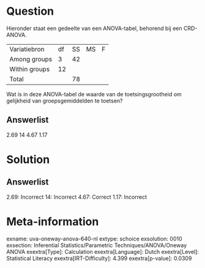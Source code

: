 Question
========

Hieronder staat een gedeelte van een ANOVA-tabel, behorend bij een
CRD-ANOVA.

  --------------- ---- ---- ---- ---
  Variatiebron    df   SS   MS   F
  Among groups    3    42        
  Within groups   12             
  Total                78        
  --------------- ---- ---- ---- ---

Wat is in deze ANOVA-tabel de waarde van de toetsingsgrootheid om
gelijkheid van groepsgemiddelden te toetsen?

Answerlist
----------

2.69
14
4.67
1.17

Solution
========

Answerlist
----------

2.69: Incorrect
14: Incorrect
4.67: Correct
1.17: Incorrect

Meta-information
================
exname: uva-oneway-anova-640-nl
extype: schoice
exsolution: 0010
exsection: Inferential Statistics/Parametric Techniques/ANOVA/Oneway ANOVA
exextra[Type]: Calculation
exextra[Language]: Dutch
exextra[Level]: Statistical Literacy
exextra[IRT-Difficulty]: 4.399
exextra[p-value]: 0.0309

